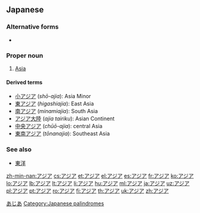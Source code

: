 ==Japanese==

===Alternative forms===
* {{l/ja|亜細亜}}

===Proper noun===
{{ja-pos|proper}}

# [[Asia]]

====Derived terms====
* [[小アジア]] (''shō-ajia''): Asia Minor
* [[東アジア]] (''higashiajia''): East Asia
* [[南アジア]] (''minamiajia''): South Asia
* [[アジア大陸]] (''ajia tairiku''): Asian Continent
* [[中央アジア]] (''chūō-ajia''): central Asia
* [[東南アジア]] (''tōnanajia''): Southeast Asia

===See also===
* [[東洋]]

[[Category:ja:Continents|あじあ]]
[[Category:Japanese palindromes]]

[[zh-min-nan:アジア]]
[[cs:アジア]]
[[et:アジア]]
[[el:アジア]]
[[es:アジア]]
[[fr:アジア]]
[[ko:アジア]]
[[lo:アジア]]
[[lb:アジア]]
[[lt:アジア]]
[[li:アジア]]
[[hu:アジア]]
[[ml:アジア]]
[[ja:アジア]]
[[uz:アジア]]
[[pl:アジア]]
[[pt:アジア]]
[[ro:アジア]]
[[fi:アジア]]
[[th:アジア]]
[[uk:アジア]]
[[zh:アジア]]